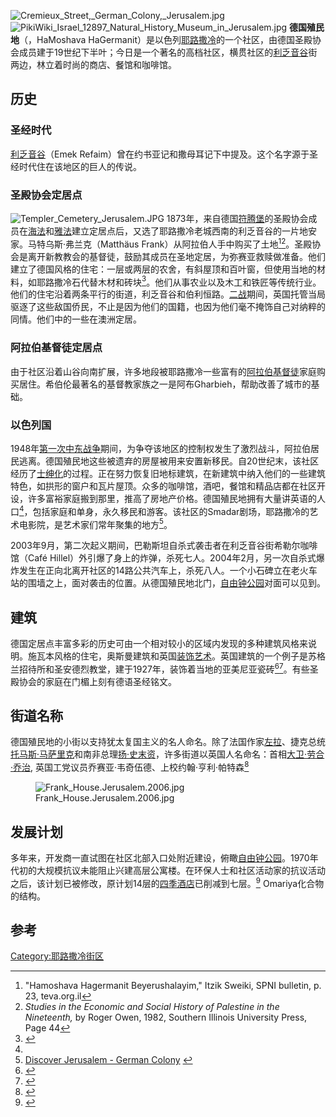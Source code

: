 [[Image:Cremieux_Street,_German_Colony,_Jerusalem.jpg|thumb]]
[[File:PikiWiki_Israel_12897_Natural_History_Museum_in_Jerusalem.jpg|thumb]]
'''德国殖民地'''（{{lang-he|המושבה הגרמנית}}，HaMoshava HaGermanit）是以色列[[耶路撒冷|耶路撒冷]]的一个社区，由德国圣殿协会成员建于19世纪下半叶；今日是一个著名的高档社区，横贯社区的[[利乏音谷|利乏音谷]]街两边，林立着时尚的商店、餐馆和咖啡馆。

==历史==
===圣经时代===
[[利乏音谷|利乏音谷]]（Emek Refaim）曾在约书亚记和撒母耳记下中提及。这个名字源于圣经时代住在该地区的巨人的传说。

===圣殿协会定居点===
[[Image:Templer_Cemetery_Jerusalem.JPG|thumb]]
1873年，来自德国[[符腾堡|符腾堡]]的圣殿协会成员在[[海法|海法]]和[[雅法|雅法]]建立定居点后，又选了耶路撒冷老城西南的利乏音谷的一片地安家。马特乌斯·弗兰克（Matthäus Frank）从阿拉伯人手中购买了土地<ref>"Hamoshava Hagermanit Beyerushalayim," Itzik Sweiki, SPNI bulletin, p. 23, teva.org.il</ref><ref>''Studies in the Economic and Social History of Palestine in the Nineteenth,'' by Roger Owen, 1982, Southern Illinois University Press, Page 44</ref>。圣殿协会是离开新教教会的基督徒，鼓励其成员在圣地定居，为弥赛亚救赎做准备。他们建立了德国风格的住宅：一层或两层的农舍，有斜屋顶和百叶窗，但使用当地的材料，如耶路撒冷石代替木材和砖块<ref>{{cite web |url=http://www.jewishvirtuallibrary.org/jsource/Archaeology/jerott.html |title=Jerusalem: Architecture in the late Ottoman Period |publisher=Jewishvirtuallibrary.org |date=1902-01-27 |accessdate=2012-06-07 |archive-date=2016-10-13 |archive-url=https://web.archive.org/web/20161013022738/https://www.jewishvirtuallibrary.org/jsource/Archaeology/jerott.html |dead-url=no }}</ref>。他们从事农业以及木工和铁匠等传统行业。他们的住宅沿着两条平行的街道，利乏音谷和伯利恒路。[[二战|二战]]期间，英国托管当局驱逐了这些敌国侨民，不止是因为他们的国籍，也因为他们毫不掩饰自己对纳粹的同情。他们中的一些在澳洲定居。

===阿拉伯基督徒定居点===
由于社区沿着山谷向南扩展，许多地段被耶路撒冷一些富有的[[阿拉伯基督徒|阿拉伯基督徒]]家庭购买居住。希伯伦最著名的基督教家族之一是阿布Gharbieh，帮助改善了城市的基础。

===以色列国===
1948年[[第一次中东战争|第一次中东战争]]期间，为争夺该地区的控制权发生了激烈战斗，阿拉伯居民逃离。德国殖民地这些被遗弃的房屋被用来安置新移民。自20世纪末，该社区经历了[[士绅化|士绅化]]的过程。正在努力恢复旧地标建筑，在新建筑中纳入他们的一些建筑特色，如拱形的窗户和瓦片屋顶。众多的咖啡馆，酒吧，餐馆和精品店都在社区开设，许多富裕家庭搬到那里，推高了房地产价格。德国殖民地拥有大量讲英语的人口<ref name=Colony/>，包括家庭和单身，永久移民和游客。该社区的Smadar剧场，耶路撒冷的艺术电影院，是艺术家们常年聚集的地方<ref name=Colony>[http://www.jerusalem.com/discover/item_122/German-Colony Discover Jerusalem - German Colony] {{webarchive|url=https://web.archive.org/web/20091115172741/http://www.jerusalem.com/discover/item_122/German-Colony |date=2009-11-15 }}</ref>。

2003年9月，第二次起义期间，巴勒斯坦自杀式袭击者在利乏音谷街希勒尔咖啡馆（Café Hillel）外引爆了身上的炸弹，杀死七人。2004年2月，另一次自杀式爆炸发生在正向北离开社区的14路公共汽车上，杀死八人。一个小石碑立在老火车站的围墙之上，面对袭击的位置。从德国殖民地北门，[[自由钟公园|自由钟公园]]对面可以见到。

==建筑==
德国定居点丰富多彩的历史可由一个相对较小的区域内发现的多种建筑风格来说明。施瓦本风格的住宅，奥斯曼建筑和英国[[装饰艺术|装饰艺术]]。英国建筑的一个例子是苏格兰招待所和圣安德烈教堂，建于1927年，装饰着当地的亚美尼亚瓷砖<ref>{{cite web |url=http://www.scotsguesthouse.com/pages/indexpag.html |title=存档副本 |accessdate=2007-06-15  |deadurl=yes |archiveurl=https://web.archive.org/web/20070614131824/http://www.scotsguesthouse.com/pages/indexpag.html |archivedate=2007-06-14 }} </ref><ref>{{cite web |url=http://www.webstylus.net/?q=node/172 |title=webstylus.net |publisher=webstylus.net |date= |accessdate=2012-06-07 |archive-date=2012-07-22 |archive-url=https://web.archive.org/web/20120722041635/http://webstylus.net/?q=node%2F172 |dead-url=no }}</ref>。有些圣殿协会的家庭在门楣上刻有德语圣经铭文。

==街道名称==
德国殖民地的小街以支持犹太复国主义的名人命名。除了法国作家[[左拉|左拉]]、捷克总统[[托马斯·马萨里克|托马斯·马萨里克]]和南非总理[[扬·史末资|扬·史末资]]，许多街道以英国人名命名：首相[[大卫·劳合·乔治|大卫·劳合·乔治]], 英国工党议员乔赛亚·韦奇伍德、上校约翰·亨利·帕特森<ref>{{cite web|last=Wehner |first=Peter |url=http://www.commentarymagazine.com/viewarticle.cfm/churchill-and-the-jews-by-martin-gilbert--br---churchil-s-promised-land-by-michael-makovsky-11233 |title=« Churchill and the Jews by Martin Gilbert Churchil’s Promised Land by Michael Makovsky Commentary Magazine |publisher=Commentarymagazine.com |date= |accessdate=2012-06-07 |deadurl=yes |archiveurl=https://web.archive.org/web/20081121001702/http://www.commentarymagazine.com/viewarticle.cfm/Churchill-and-the-Jews-by-Martin-Gilbert--br---Churchil-s-Promised-Land-by-Michael-Makovsky-11233 |archivedate=2008-11-21 }}</ref>

[[Image:Frank_House.Jerusalem.2006.jpg|thumb]]

==发展计划==
多年来，开发商一直试图在社区北部入口处附近建设，俯瞰[[自由钟公园|自由钟公园]]。1970年代初的大规模抗议未能阻止兴建高层公寓楼。在环保人士和社区活动家的抗议活动之后，该计划已被修改，原计划14层的[[四季酒店|四季酒店]]已削减到七层。<ref>{{cite news |title=Opposition to 14-story hotel |url=http://www.ynetnews.com/articles/0,7340,L-3350486,00.html |publisher=Ynetnews.com |accessdate=2016-03-05 |archive-date=2016-03-03 |archive-url=https://web.archive.org/web/20160303201434/http://www.ynetnews.com/articles/0,7340,L-3350486,00.html |dead-url=no }}</ref>
Omariya化合物的结构。

==参考==
{{reflist}}

{{coord|31|45|47.4|N|35|13|15.79|E|display=title}}

[[Category:耶路撒冷街区|Category:耶路撒冷街区]]